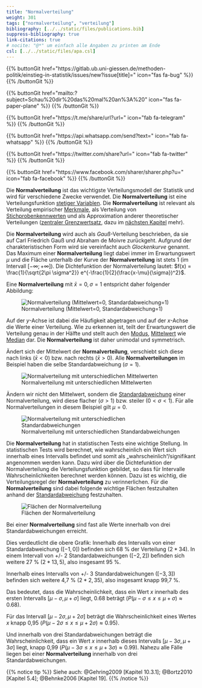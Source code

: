 ```yaml
---
title: "Normalverteilung"
weight: 301
tags: ["normalverteilung", "verteilung"]
bibliography: [../../static/files/publications.bib]
suppress-bibliography: true
link-citations: true
# nocite: "@*" um einfach alle Angaben zu printen am Ende
csl: [../../static/files/apa.csl]
---
```


{{% buttonGit href=\"https\:\/\/gitlab.ub.uni-giessen.de\/methoden-politik\/einstieg-in-statistik\/issues\/new?issue[title]=\" icon=\"fas fa-bug\" %}} {{% /buttonGit %}} 

{{% buttonGit href=\"mailto\:?subject=Schau\%20dir\%20das\%20mal\%20an\%3A\%20\" icon=\"fas fa-paper-plane\" %}} {{% /buttonGit %}}

{{% buttonGit href=\"https\:\/\/t.me\/share\/url?url=\" icon=\"fab fa-telegram\" %}} {{% /buttonGit %}}

{{% buttonGit href=\"https\:\/\/api.whatsapp.com\/send?text=\" icon=\"fab fa-whatsapp\" %}} {{% /buttonGit %}}

{{% buttonGit href=\"https\:\/\/twitter.com\/share?url=\" icon=\"fab fa-twitter\" %}} {{% /buttonGit %}}

{{% buttonGit href=\"https\:\/\/www.facebook.com\/sharer\/sharer.php?u=\" icon=\"fab fa-facebook\" %}} {{% /buttonGit %}}

Die **Normalverteilung** ist das wichtigste Verteilungsmodell der Statistik und wird für verschiedene Zwecke verwendet. Die **Normalverteilung** ist eine Verteilungsfunktion [stetiger Variablen](../../glossar/stetig/index.html). Die **Normalverteilung** ist relevant als Verteilung empirischer [Merkmale](../../glossar/merkmal/index.html), als Verteilung von [Stichprobenkennwerten](../../glossar/stichprobenkennwerte/index.html) und als Approximation anderer theoretischer Verteilungen ([zentraler Grenzwertsatz](../../glossar/zentralergrenzwertsatz/index.html), dazu im [nächsten Kapitel](../chapter4/) mehr). 

Die **Normalverteilung** wird auch als *Gauß*-Verteilung beschrieben, da sie auf Carl Friedrich Gauß und Abraham de Moivre zurückgeht. Aufgrund der charakteristischen Form wird sie vereinfacht auch *Glockenkurve* genannt. Das Maximum einer **Normalverteilung** liegt dabei immer im Erwartungswert $\mu$ und die Fläche unterhalb der Kurve der **Normalverteilung** ist stets 1 (im Intervall $[-\infty; +\infty]$). Die Dichtefunktion der Normalverteilung lautet: $f(x) = \frac{1}{\sqrt{2\pi \sigma^2}} e^{-\frac{1}{2}(\frac{x-\mu}{\sigma})^2}$. 

Eine **Normalverteilung** mit $\bar{x}=0, \sigma=1$ entspricht daher folgender Abbildung:

![Normalverteilung (Mittelwert=0, Standardabweichung=1)](../images/Normalverteilung_2.png) 

Auf der $y$-Achse ist dabei die Häufigkeit abgetragen und auf der $x$-Achse die Werte einer Verteilung. Wie zu erkennen ist, teilt der Erwartungswert die Verteilung genau in der Hälfte und stellt auch den [Modus](../../glossar/modus/index.html), [Mittelwert](../../glossar/mittelwert/index.html) wie [Median](../../glossar/median/index.html) dar. Die **Normalverteilung** ist daher unimodal und symmetrisch.

Ändert sich der Mittelwert der **Normalverteilung**, verschiebt sich diese nach links ($\bar{x}<0$) bzw. nach rechts ($\bar{x}>0$). Alle **Normalverteilungen** im Beispiel haben die selbe Standardabweichung ($\sigma=1$).

![Normalverteilung mit unterschiedlichen Mittelwerten](../images/normdist.gif)

Ändern wir nicht den Mittelwert, sondern die [Standardabweichung](../../glossar/standardabweichung/index.html) einer Normalverteilung, wird diese flacher ($\sigma>1$) bzw. steiler ($0<\sigma<1$). Für alle Normalverteilungen in diesem Beispiel gilt $\mu = 0$.

![Normalverteilung mit unterschiedlichen Standardabweichungen](../images/nd_sd.gif)

Die **Normalverteilung** hat in statistischen Tests eine wichtige Stellung. In statistischen Tests wird berechnet, wie wahrscheinlich ein Wert sich innerhalb eines Intervalls befindet und somit als „wahrscheinlich“/signifikant angenommen werden kann. Dazu wird über die Dichtefunktion der Normalverteilung die Verteilungsfunktion gebildet, so dass für Intervalle Wahrscheinlichkeiten berechnet werden können. Dazu ist es wichtig, die Verteilungsregel der **Normalverteilung** zu verinnerlichen. Für die **Normalverteilung** sind dabei folgende wichtige Flächen festzuhalten anhand der [Standardabweichung](../../glossar/standardabweichung/index.html) festzuhalten.

![Flächen der Normalverteilung](../images/Normalverteilung.png) 

Bei einer **Normalverteilung** sind fast alle Werte innerhalb von drei Standardabweichungen erreicht.

Dies verdeutlicht die obere Grafik: Innerhalb des Intervalls von einer Standardabweichung ($[-1, 0]$) befinden sich 68 % der Verteilung ($2*34 %$). In einem Intervall von +/- 2 Standardabweichungen ($[-2, 2]$) befinden sich weitere 27 % ($2*13,5 %$), also insgesamt 95 %.

Innerhalb eines Intervalls von +/- 3 Standardabweichungen ($[-3, 3]$) befinden sich weitere 4,7 % ($2*2,35 %$), also insgesamt knapp 99,7 %.

Das bedeutet, dass die Wahrscheinlichkeit, dass ein Wert $x$ innerhalb des ersten Intervalls $[\mu - \sigma, \mu + \sigma]$ liegt, 0.68 beträgt ($P(\mu - \sigma \leq x \leq \mu + \sigma) \approx 0.68$).

Für das Intervall $[\mu - 2\sigma, \mu + 2\sigma]$ beträgt die Wahrscheinlichkeit eines Wertes $x$ knapp 0,95 ($P(\mu - 2\sigma \leq x \leq \mu + 2\sigma) \approx 0.95$).

Und innerhalb von drei Standardabweichungen beträgt die Wahrscheinlichkeit, dass ein Wert $x$ innerhalb dieses Intervalls $[\mu - 3\sigma, \mu + 3\sigma]$ liegt, knapp 0,99 ($P(\mu - 3\sigma \leq x \leq \mu + 3\sigma) \approx 0.99$). Nahezu alle Fälle liegen bei einer **Normalverteilung** innerhalb von drei Standardabweichungen.

{{% notice tip %}}
Siehe auch: @Gehring2009 [Kapitel 10.3.1]; @Bortz2010 [Kapitel 5.4]; @Behnke2006 [Kapitel 19].
{{% /notice %}}